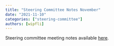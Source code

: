 ```yaml
---
title: "Steering Committee Notes November"
date: "2021-11-10"
categories: ["steering-committee"]
authors: [wipfli]
---
```


Steering committee meeting notes available [here](https://github.com/maplibre/maplibre/discussions/3).
